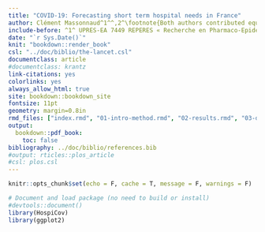 ```yaml
---
title: "COVID-19: Forecasting short term hospital needs in France"
author: Clément Massonnaud^1^^,2^\footnote{Both authors contributed equally.}, Jonathan Roux^1^$^\ast$, Pascal Crépey^1^\footnote{corresponding author - pascal.crepey@ehesp.fr}
include-before: ^1^ UPRES-EA 7449 REPERES « Recherche en Pharmaco-Epidémiologie et Recours aux Soins » – EHESP – Université de Rennes, 15 avenue du Professeur-Léon-Bernard, CS 74312, 35043 Rennes, France. ^2^ Rouen University Hospital, Department of Biostatistics, F 76031 Rouen, France.
date: "`r Sys.Date()`"
knit: "bookdown::render_book"
csl: "../doc/biblio/the-lancet.csl"
documentclass: article
#documentclass: krantz
link-citations: yes
colorlinks: yes
always_allow_html: true
site: bookdown::bookdown_site
fontsize: 11pt
geometry: margin=0.8in
rmd_files: ["index.rmd", "01-intro-method.rmd", "02-results.rmd", "03-discussion.rmd", "09-references.rmd"]
output:
  bookdown::pdf_book:
    toc: false
bibliography: ../doc/biblio/references.bib
#output: rticles::plos_article
#csl: plos.csl
---
```



```r
knitr::opts_chunk$set(echo = F, cache = T, message = F, warnings = F)
```
```r
# Document and load package (no need to build or install)
#devtools::document()
library(HospiCov)
library(ggplot2)
```


